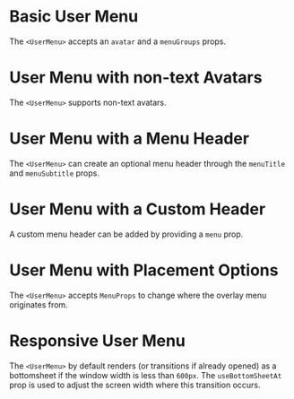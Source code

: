 
# Basic User Menu

The `<UserMenu>` accepts an `avatar` and a `menuGroups` props.

<BasicUserMenu />

# User Menu with non-text Avatars

The `<UserMenu>` supports non-text avatars.

<UserMenuWithNonTextAvatars />

# User Menu with a Menu Header

The `<UserMenu>` can create an optional menu header through the `menuTitle` and `menuSubtitle` props.

<UserMenuWithMenuHeader />

# User Menu with a Custom Header

A custom menu header can be added by providing a `menu` prop.

<UserMenuWithCustomHeader />

# User Menu with Placement Options

The `<UserMenu>` accepts `MenuProps` to change where the overlay menu originates from.

<UserMenuWithPlacementOptions />

# Responsive User Menu

The `<UserMenu>` by default renders (or transitions if already opened) as a bottomsheet if the window width is less than `600px`. The `useBottomSheetAt` prop is used to adjust the screen width where this transition occurs.

<ResponsiveUserMenu />

